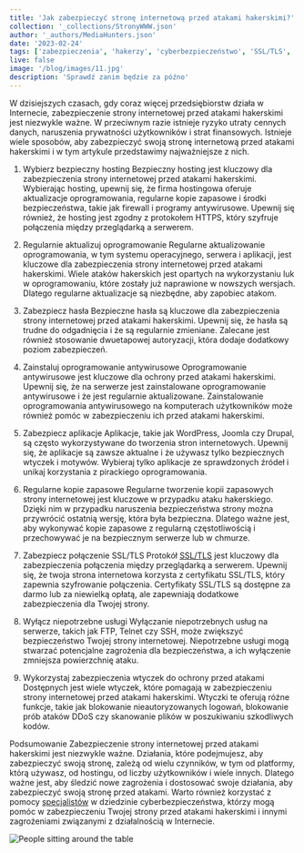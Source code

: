 ```yaml
---
title: 'Jak zabezpieczyć stronę internetową przed atakami hakerskimi?'
collection: '_collections/StronyWWW.json'
author: '_authors/MediaHunters.json'
date: '2023-02-24'
tags: ['zabezpieczenia', 'hakerzy', 'cyberbezpieczeństwo', 'SSL/TLS', 'szyfrowanie', 'kopie zapasowe', 'wtyczki', 'DDoS']
live: false
image: '/blog/images/11.jpg'
description: 'Sprawdź zanim będzie za późno'
---
```


 
W dzisiejszych czasach, gdy coraz więcej przedsiębiorstw działa w Internecie, zabezpieczenie strony internetowej przed atakami hakerskimi jest niezwykle ważne. W przeciwnym razie istnieje ryzyko utraty cennych danych, naruszenia prywatności użytkowników i strat finansowych. Istnieje wiele sposobów, aby zabezpieczyć swoją stronę internetową przed atakami hakerskimi i w tym artykule przedstawimy najważniejsze z nich.

1.	Wybierz bezpieczny hosting
Bezpieczny hosting jest kluczowy dla zabezpieczenia strony internetowej przed atakami hakerskimi. Wybierając hosting, upewnij się, że firma hostingowa oferuje aktualizacje oprogramowania, regularne kopie zapasowe i środki bezpieczeństwa, takie jak firewall i programy antywirusowe. Upewnij się również, że hosting jest zgodny z protokołem HTTPS, który szyfruje połączenia między przeglądarką a serwerem.

2.	Regularnie aktualizuj oprogramowanie
Regularne aktualizowanie oprogramowania, w tym systemu operacyjnego, serwera i aplikacji, jest kluczowe dla zabezpieczenia strony internetowej przed atakami hakerskimi. Wiele ataków hakerskich jest opartych na wykorzystaniu luk w oprogramowaniu, które zostały już naprawione w nowszych wersjach. Dlatego regularne aktualizacje są niezbędne, aby zapobiec atakom.

3.	Zabezpiecz hasła
Bezpieczne hasła są kluczowe dla zabezpieczenia strony internetowej przed atakami hakerskimi. Upewnij się, że hasła są trudne do odgadnięcia i że są regularnie zmieniane. Zalecane jest również stosowanie dwuetapowej autoryzacji, która dodaje dodatkowy poziom zabezpieczeń.

4.	Zainstaluj oprogramowanie antywirusowe
Oprogramowanie antywirusowe jest kluczowe dla ochrony przed atakami hakerskimi. Upewnij się, że na serwerze jest zainstalowane oprogramowanie antywirusowe i że jest regularnie aktualizowane. Zainstalowanie oprogramowania antywirusowego na komputerach użytkowników może również pomóc w zabezpieczeniu ich przed atakami hakerskimi.

5.	Zabezpiecz aplikacje
Aplikacje, takie jak WordPress, Joomla czy Drupal, są często wykorzystywane do tworzenia stron internetowych. Upewnij się, że aplikacje są zawsze aktualne i że używasz tylko bezpiecznych wtyczek i motywów. Wybieraj tylko aplikacje ze sprawdzonych źródeł i unikaj korzystania z pirackiego oprogramowania.

6.	Regularne kopie zapasowe
Regularne tworzenie kopii zapasowych strony internetowej jest kluczowe w przypadku ataku hakerskiego. Dzięki nim w przypadku naruszenia bezpieczeństwa strony można przywrócić ostatnią wersję, która była bezpieczna. Dlatego ważne jest, aby wykonywać kopie zapasowe z regularną częstotliwością i przechowywać je na bezpiecznym serwerze lub w chmurze.

7.	Zabezpiecz połączenie SSL/TLS
Protokół [SSL/TLS]( https://pl.wikipedia.org/wiki/Transport_Layer_Security) jest kluczowy dla zabezpieczenia połączenia między przeglądarką a serwerem. Upewnij się, że twoja strona internetowa korzysta z certyfikatu SSL/TLS, który zapewnia szyfrowanie połączenia. Certyfikaty SSL/TLS są dostępne za darmo lub za niewielką opłatą, ale zapewniają dodatkowe zabezpieczenia dla Twojej strony.

8.	Wyłącz niepotrzebne usługi
Wyłączanie niepotrzebnych usług na serwerze, takich jak FTP, Telnet czy SSH, może zwiększyć bezpieczeństwo Twojej strony internetowej. Niepotrzebne usługi mogą stwarzać potencjalne zagrożenia dla bezpieczeństwa, a ich wyłączenie zmniejsza powierzchnię ataku.

9.	Wykorzystaj zabezpieczenia wtyczek do ochrony przed atakami
Dostępnych jest wiele wtyczek, które pomagają w zabezpieczeniu strony internetowej przed atakami hakerskimi. Wtyczki te oferują różne funkcje, takie jak blokowanie nieautoryzowanych logowań, blokowanie prób ataków DDoS czy skanowanie plików w poszukiwaniu szkodliwych kodów.

Podsumowanie
Zabezpieczenie strony internetowej przed atakami hakerskimi jest niezwykle ważne. Działania, które podejmujesz, aby zabezpieczyć swoją stronę, zależą od wielu czynników, w tym od platformy, którą używasz, od hostingu, od liczby użytkowników i wiele innych. Dlatego ważne jest, aby śledzić nowe zagrożenia i dostosować swoje działania, aby zabezpieczyć swoją stronę przed atakami. Warto również korzystać z pomocy [specjalistów](https://mediahunters.pl) w dziedzinie cyberbezpieczeństwa, którzy mogą pomóc w zabezpieczeniu Twojej strony przed atakami hakerskimi i innymi zagrożeniami związanymi z działalnością w Internecie.

![People sitting around the table](blog/images/12.png)

